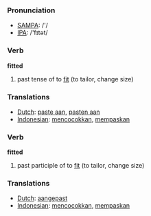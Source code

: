 === Pronunciation ===
*[[w:SAMPA|SAMPA]]: /'/
*[[w:IPA|IPA]]: /'fɪtət/

=== Verb ===

'''fitted'''

# past tense of to [[fit]] (to tailor, change size)

=== Translations ===
*[[Dutch]]: [[paste aan]], [[pasten aan]]
*[[Indonesian]]: [[cocok|mencocokkan]], [[pas|mempaskan]]

=== Verb ===

'''fitted'''

# past participle of to [[fit]] (to tailor, change size)

=== Translations ===
*[[Dutch]]: [[aangepast]]
*[[Indonesian]]: [[cocok|mencocokkan]], [[pas|mempaskan]]